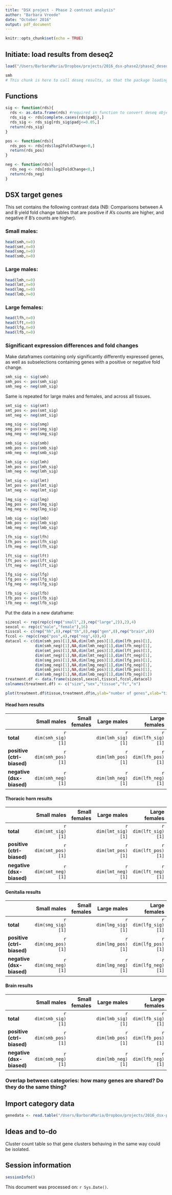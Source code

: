 ```yaml
---
title: "DSX project - Phase 2 contrast analysis"
author: "Barbara Vreede"
date: "October 2016"
output: pdf_document
---
```


```r
knitr::opts_chunk$set(echo = TRUE)
```
## Initiate: load results from deseq2
```r
load("/Users/BarbaraMaria/Dropbox/projects/2016_dsx-phase2/phase2_deseq2.RData")
```
```r
smh
# This chunk is here to call deseq results, so that the package loading reports don't show up in the final document.
```
## Functions
```r
sig <- function(rds){
  rds <- as.data.frame(rds) #required in function to convert deseq object
  rds_sig <- rds[complete.cases(rds$padj),]
  rds_sig <- rds_sig[rds_sig$padj<=0.05,]
  return(rds_sig)
}

pos <- function(rds){
  rds_pos <- rds[rds$log2FoldChange>0,]
  return(rds_pos)
}

neg <- function(rds){
  rds_neg <- rds[rds$log2FoldChange<0,]
  return(rds_neg)
}
```
## DSX target genes
This set contains the following contrast data (NB: Comparisons between A and B yield fold change tables that are positive if A's counts are higher, and negative if B's counts are higher).

### Small males:
```r
head(smh,n=0)
head(smt,n=0)
head(smg,n=0)
head(smb,n=0)
```
### Large males:
```r
head(lmh,n=0)
head(lmt,n=0)
head(lmg,n=0)
head(lmb,n=0)
```
### Large females:
```r
head(lfh,n=0)
head(lft,n=0)
head(lfg,n=0)
head(lfb,n=0)
```
### Significant expression differences and fold changes
Make dataframes containing only significantly differently expressed genes, as well as subselections containing genes with a positive or negative fold change.
```r
smh_sig <- sig(smh)
smh_pos <- pos(smh_sig)
smh_neg <- neg(smh_sig)
```
Same is repeated for large males and females, and across all tissues.
```r
smt_sig <- sig(smt)
smt_pos <- pos(smt_sig)
smt_neg <- neg(smt_sig)

smg_sig <- sig(smg)
smg_pos <- pos(smg_sig)
smg_neg <- neg(smg_sig)

smb_sig <- sig(smb)
smb_pos <- pos(smb_sig)
smb_neg <- neg(smb_sig)

lmh_sig <- sig(lmh)
lmh_pos <- pos(lmh_sig)
lmh_neg <- neg(lmh_sig)

lmt_sig <- sig(lmt)
lmt_pos <- pos(lmt_sig)
lmt_neg <- neg(lmt_sig)

lmg_sig <- sig(lmg)
lmg_pos <- pos(lmg_sig)
lmg_neg <- neg(lmg_sig)

lmb_sig <- sig(lmb)
lmb_pos <- pos(lmb_sig)
lmb_neg <- neg(lmb_sig)

lfh_sig <- sig(lfh)
lfh_pos <- pos(lfh_sig)
lfh_neg <- neg(lfh_sig)

lft_sig <- sig(lft)
lft_pos <- pos(lft_sig)
lft_neg <- neg(lft_sig)

lfg_sig <- sig(lfg)
lfg_pos <- pos(lfg_sig)
lfg_neg <- neg(lfg_sig)

lfb_sig <- sig(lfb)
lfb_pos <- pos(lfb_sig)
lfb_neg <- neg(lfb_sig)

```
Put the data in a new dataframe:
```r
sizecol <- rep(rep(c(rep("small",2),rep("large",2)),2),4)
sexcol <- rep(c("male","female"),16)
tisscol <- c(rep("hh",8),rep("th",8),rep("gen",8),rep("brain",8))
fccol <- rep(c(rep("pos",4),rep("neg",4)),4)
datacol <- c(dim(smh_pos)[1],NA,dim(lmh_pos)[1],dim(lfh_pos)[1],
             dim(smh_neg)[1],NA,dim(lmh_neg)[1],dim(lfh_neg)[1],
             dim(smt_pos)[1],NA,dim(lmt_pos)[1],dim(lft_pos)[1],
             dim(smt_neg)[1],NA,dim(lmt_neg)[1],dim(lft_neg)[1],
             dim(smg_pos)[1],NA,dim(lmg_pos)[1],dim(lfg_pos)[1],
             dim(smg_neg)[1],NA,dim(lmg_neg)[1],dim(lfg_neg)[1],
             dim(smb_pos)[1],NA,dim(lmb_pos)[1],dim(lfb_pos)[1],
             dim(smb_neg)[1],NA,dim(lmb_neg)[1],dim(lfb_neg)[1])
treatment.df <- data.frame(sizecol,sexcol,tisscol,fccol,datacol)
colnames(treatment.df) <- c("size","sex","tissue","fc","n")
```

```r
plot(treatment.df$tissue,treatment.df$n,ylab="number of genes",xlab="tissue")
```

#### Head horn results
| |Small males|Small females|Large males|Large females|
|:---|---:|---:|---:|---:|
|**total**|`r dim(smh_sig)[1]`| |`r dim(lmh_sig)[1]`|`r dim(lfh_sig)[1]`|
|**positive (ctrl-biased)**|`r dim(smh_pos)[1]`| |`r dim(lmh_pos)[1]`|`r dim(lfh_pos)[1]`|
|**negative (dsx-biased)**|`r dim(smh_neg)[1]`| |`r dim(lmh_neg)[1]`|`r dim(lfh_neg)[1]`|

#### Thoracic horn results
| |Small males|Small females|Large males|Large females|
|:---|---:|---:|---:|---:|
|**total**|`r dim(smt_sig)[1]`| |`r dim(lmt_sig)[1]`|`r dim(lft_sig)[1]`|
|**positive (ctrl-biased)**|`r dim(smt_pos)[1]`| |`r dim(lmt_pos)[1]`|`r dim(lft_pos)[1]`|
|**negative (dsx-biased)**|`r dim(smt_neg)[1]`| |`r dim(lmt_neg)[1]`|`r dim(lft_neg)[1]`|

#### Genitalia results
| |Small males|Small females|Large males|Large females|
|:---|---:|---:|---:|---:|
|**total**|`r dim(smg_sig)[1]`| |`r dim(lmg_sig)[1]`|`r dim(lfg_sig)[1]`|
|**positive (ctrl-biased)**|`r dim(smg_pos)[1]`| |`r dim(lmg_pos)[1]`|`r dim(lfg_pos)[1]`|
|**negative (dsx-biased)**|`r dim(smg_neg)[1]`| |`r dim(lmg_neg)[1]`|`r dim(lfg_neg)[1]`|

#### Brain results
| |Small males|Small females|Large males|Large females|
|:---|---:|---:|---:|---:|
|**total**|`r dim(smb_sig)[1]`| |`r dim(lmb_sig)[1]`|`r dim(lfb_sig)[1]`|
|**positive (ctrl-biased)**|`r dim(smb_pos)[1]`| |`r dim(lmb_pos)[1]`|`r dim(lfb_pos)[1]`|
|**negative (dsx-biased)**|`r dim(smb_neg)[1]`| |`r dim(lmb_neg)[1]`|`r dim(lfb_neg)[1]`|


### Overlap between categories: how many genes are shared? Do they do the same thing?


## Import category data
```r
genedata <- read.table("/Users/BarbaraMaria/Dropbox/projects/2016_dsx-phase2/data/Otau-genedata/Otau_combineddata.tsv", sep="\t",header=TRUE)
```

## Ideas and to-do
Cluster count table so that gene clusters behaving in the same way could be isolated.

## Session information
```r
sessionInfo()
```
This document was processed on: `r Sys.Date()`.